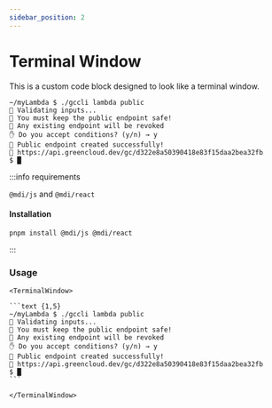 ```yaml
---
sidebar_position: 2
---
```


# Terminal Window

This is a custom code block designed to look like a terminal window.

<TerminalWindow>

```text {1,5}
~/myLambda $ ./gccli lambda public
👷 Validating inputs...
🚨 You must keep the public endpoint safe!
🔗 Any existing endpoint will be revoked
✋ Do you accept conditions? (y/n) → y
🤖 Public endpoint created successfully!
🔗 https://api.greencloud.dev/gc/d322e8a50390418e83f15daa2bea32fb
$ █
```

</TerminalWindow>

:::info requirements

`@mdi/js` and `@mdi/react`

#### Installation

`pnpm install @mdi/js @mdi/react`

:::

### Usage

````
<TerminalWindow>

```text {1,5}
~/myLambda $ ./gccli lambda public
👷 Validating inputs...
🚨 You must keep the public endpoint safe!
🔗 Any existing endpoint will be revoked
✋ Do you accept conditions? (y/n) → y
🤖 Public endpoint created successfully!
🔗 https://api.greencloud.dev/gc/d322e8a50390418e83f15daa2bea32fb
$ █
```

</TerminalWindow>

````
